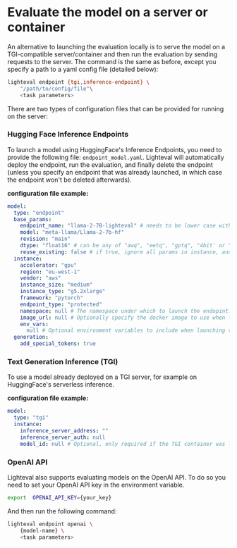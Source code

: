 # Evaluate the model on a server or container

An alternative to launching the evaluation locally is to serve the model on a
TGI-compatible server/container and then run the evaluation by sending requests
to the server. The command is the same as before, except you specify a path to
a yaml config file (detailed below):

```bash
lighteval endpoint {tgi,inference-endpoint} \
    "/path/to/config/file"\
    <task parameters>
```

There are two types of configuration files that can be provided for running on
the server:

### Hugging Face Inference Endpoints

To launch a model using HuggingFace's Inference Endpoints, you need to provide
the following file: `endpoint_model.yaml`. Lighteval will automatically deploy
the endpoint, run the evaluation, and finally delete the endpoint (unless you
specify an endpoint that was already launched, in which case the endpoint won't
be deleted afterwards).

__configuration file example:__

```yaml
model:
  type: "endpoint"
  base_params:
    endpoint_name: "llama-2-7B-lighteval" # needs to be lower case without special characters
    model: "meta-llama/Llama-2-7b-hf"
    revision: "main"
    dtype: "float16" # can be any of "awq", "eetq", "gptq", "4bit' or "8bit" (will use bitsandbytes), "bfloat16" or "float16"
    reuse_existing: false # if true, ignore all params in instance, and don't delete the endpoint after evaluation
  instance:
    accelerator: "gpu"
    region: "eu-west-1"
    vendor: "aws"
    instance_size: "medium"
    instance_type: "g5.2xlarge"
    framework: "pytorch"
    endpoint_type: "protected"
    namespace: null # The namespace under which to launch the endopint. Defaults to the current user's namespace
    image_url: null # Optionally specify the docker image to use when launching the endpoint model. E.g., launching models with later releases of the TGI container with support for newer models.
    env_vars:
      null # Optional environment variables to include when launching the endpoint. e.g., `MAX_INPUT_LENGTH: 2048`
  generation:
    add_special_tokens: true
```

### Text Generation Inference (TGI)

To use a model already deployed on a TGI server, for example on HuggingFace's
serverless inference.

__configuration file example:__

```yaml
model:
  type: "tgi"
  instance:
    inference_server_address: ""
    inference_server_auth: null
    model_id: null # Optional, only required if the TGI container was launched with model_id pointing to a local directory
```

### OpenAI API

Lighteval also supports evaluating models on the OpenAI API. To do so you need to set your OpenAI API key in the environment variable.

```bash
export  OPENAI_API_KEY={your_key}
```

And then run the following command:

```bash
lighteval endpoint openai \
    {model-name} \
    <task parameters>
```
